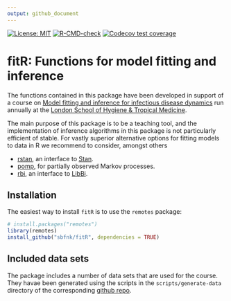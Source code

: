 ```yaml
---
output: github_document
---
```


[![License: MIT](https://img.shields.io/badge/License-MIT-yellow.svg)](https://opensource.org/license/mit/)
[![R-CMD-check](https://github.com/sbfnk/fitR/actions/workflows/R-CMD-check.yaml/badge.svg)](https://github.com/sbfnk/fitR/actions/workflows/R-CMD-check.yaml)
[![Codecov test coverage](https://codecov.io/gh/sbfnk/fitR/branch/main/graph/badge.svg)](https://app.codecov.io/gh/sbfnk/fitR?branch=main)

fitR: Functions for model fitting and inference
====

The functions contained in this package have been developed in support of a course on [Model fitting and inference for infectious disease dynamics](http://sbfnk.github.io/mfiidd/) run annually at the [London School of Hygiene & Tropical Medicine](https://www.lshtm.ac.uk). 

The main purpose of this package is to be a teaching tool, and the implementation of inference algorithms in this package is not particularly efficient of stable. For vastly superior alternative options for fitting models to data in R we recommend to consider, amongst others

- [rstan](https://github.com/stan-dev/rstan), an interface to [Stan](https://mc-stan.org/).
- [pomp](https://github.com/kingaa/pomp), for partially observed Markov processes.
- [rbi](https://github.com/sbfnk/RBi), an interface to [LibBi](https://libbi.org/).

## Installation

The easiest way to install `fitR` is to use the `remotes` package:

```r
# install.packages("remotes")
library(remotes)
install_github("sbfnk/fitR", dependencies = TRUE)
```

## Included data sets

The package includes a number of data sets that are used for the course. They havae been generated using the scripts in the `scripts/generate-data` directory of the corresponding [github repo](https://github.com/sbfnk/mfiidd).
